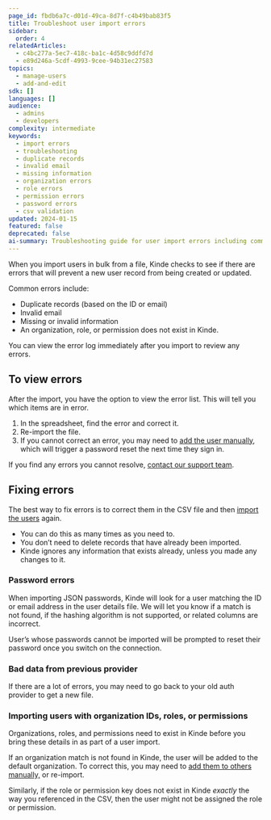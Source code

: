 ```yaml
---
page_id: fbdb6a7c-d01d-49ca-8d7f-c4b49bab83f5
title: Troubleshoot user import errors
sidebar:
  order: 4
relatedArticles:
  - c4bc277a-5ec7-418c-ba1c-4d58c9ddfd7d
  - e89d246a-5cdf-4993-9cee-94b31ec27583
topics:
  - manage-users
  - add-and-edit
sdk: []
languages: []
audience:
  - admins
  - developers
complexity: intermediate
keywords:
  - import errors
  - troubleshooting
  - duplicate records
  - invalid email
  - missing information
  - organization errors
  - role errors
  - permission errors
  - password errors
  - csv validation
updated: 2024-01-15
featured: false
deprecated: false
ai-summary: Troubleshooting guide for user import errors including common issues, error resolution, password import problems, and data validation best practices.
---
```


When you import users in bulk from a file, Kinde checks to see if there are errors that will prevent a new user record from being created or updated.

Common errors include:

- Duplicate records (based on the ID or email)
- Invalid email
- Missing or invalid information
- An organization, role, or permission does not exist in Kinde.

You can view the error log immediately after you import to review any errors.

## **To view errors**

After the import, you have the option to view the error list. This will tell you which items are in error.

1. In the spreadsheet, find the error and correct it.
2. Re-import the file.
3. If you cannot correct an error, you may need to [add the user manually](/manage-users/add-and-edit/add-and-edit-users/), which will trigger a password reset the next time they sign in.

If you find any errors you cannot resolve, [contact our support team](mailto:support@kinde.com).

## Fixing **errors**

The best way to fix errors is to correct them in the CSV file and then [import the users](/manage-users/add-and-edit/import-users-in-bulk/) again.

- You can do this as many times as you need to.
- You don’t need to delete records that have already been imported.
- Kinde ignores any information that exists already, unless you made any changes to it.

### Password errors

When importing JSON passwords, Kinde will look for a user matching the ID or email address in the user details file. We will let you know if a match is not found, if the hashing algorithm is not supported, or related columns are incorrect.

User’s whose passwords cannot be imported will be prompted to reset their password once you switch on the connection.

### Bad data from previous provider

If there are a lot of errors, you may need to go back to your old auth provider to get a new file.

### I**mporting users with organization IDs, roles, or permissions**

Organizations, roles, and permissions need to exist in Kinde before you bring these details in as part of a user import.

If an organization match is not found in Kinde, the user will be added to the default organization. To correct this, you may need to [add them to others manually,](/manage-users/about/manage-users-across-organizations/) or re-import.

Similarly, if the role or permission key does not exist in Kinde _exactly_ the way you referenced in the CSV, then the user might not be assigned the role or permission.
